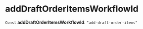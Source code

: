 
# addDraftOrderItemsWorkflowId

 `Const` **addDraftOrderItemsWorkflowId**: `"add-draft-order-items"`
